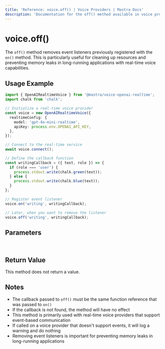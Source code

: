 ```yaml
---
title: 'Reference: voice.off() | Voice Providers | Mastra Docs'
description: 'Documentation for the off() method available in voice providers, which removes event listeners for voice events.'
---
```


# voice.off()

The `off()` method removes event listeners previously registered with the `on()` method. This is particularly useful for cleaning up resources and preventing memory leaks in long-running applications with real-time voice capabilities.

## Usage Example

```typescript
import { OpenAIRealtimeVoice } from '@mastra/voice-openai-realtime';
import chalk from 'chalk';

// Initialize a real-time voice provider
const voice = new OpenAIRealtimeVoice({
  realtimeConfig: {
    model: 'gpt-4o-mini-realtime',
    apiKey: process.env.OPENAI_API_KEY,
  },
});

// Connect to the real-time service
await voice.connect();

// Define the callback function
const writingCallback = ({ text, role }) => {
  if (role === 'user') {
    process.stdout.write(chalk.green(text));
  } else {
    process.stdout.write(chalk.blue(text));
  }
};

// Register event listener
voice.on('writing', writingCallback);

// Later, when you want to remove the listener
voice.off('writing', writingCallback);
```

## Parameters

<br />
<PropertiesTable
  content={[
    {
      name: 'event',
      type: 'string',
      description: "Name of the event to stop listening for (e.g., 'speaking', 'writing', 'error')",
      isOptional: false,
    },
    {
      name: 'callback',
      type: 'function',
      description: 'The same callback function that was passed to on()',
      isOptional: false,
    },
  ]}
/>

## Return Value

This method does not return a value.

## Notes

- The callback passed to `off()` must be the same function reference that was passed to `on()`
- If the callback is not found, the method will have no effect
- This method is primarily used with real-time voice providers that support event-based communication
- If called on a voice provider that doesn't support events, it will log a warning and do nothing
- Removing event listeners is important for preventing memory leaks in long-running applications
